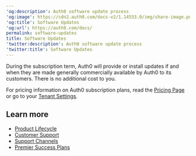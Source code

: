 ---
'og:description': Auth0 software update process
'og:image': https://cdn2.auth0.com/docs-v2/1.14553.0/img/share-image.png
'og:title': Software Updates
'og:url': https://auth0.com/docs/
permalink: software-updates
title: Software Updates
'twitter:description': Auth0 software update process
'twitter:title': Software Updates
---
During the subscription term, Auth0 will provide or install updates if and when they are made generally commercially available by Auth0 to its customers. There is no additional cost to you.

For pricing information on Auth0 subscription plans, read the [Pricing Page](https://auth0.com/pricing) or go to your [Tenant Settings](https://manage.auth0.com/#/tenant/billing/subscription).

## Learn more

* [Product Lifecycle](/docs/troubleshoot/product-lifecycle)
* [Customer Support](/docs/troubleshoot/customer-support)
* [Support Channels](/docs/troubleshoot/customer-support/support-channels)
* [Premier Success Plans](/docs/troubleshoot/customer-support/support-plans)